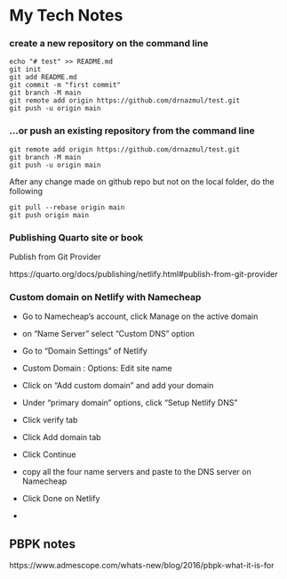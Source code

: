 # My Tech Notes

### create a new repository on the command line

    echo "# test" >> README.md
    git init
    git add README.md
    git commit -m "first commit"
    git branch -M main
    git remote add origin https://github.com/drnazmul/test.git
    git push -u origin main

### ...or push an existing repository from the command line

    git remote add origin https://github.com/drnazmul/test.git
    git branch -M main
    git push -u origin main

After any change made on github repo but not on the local folder, do the following

    git pull --rebase origin main
    git push origin main

### Publishing Quarto site or book

Publish from Git Provider

https://quarto.org/docs/publishing/netlify.html#publish-from-git-provider

### Custom domain on Netlify with Namecheap

-   Go to Namecheap's account, click Manage on the active domain

-   on "Name Server" select "Custom DNS" option

-   Go to "Domain Settings" of Netlify

-   Custom Domain : Options: Edit site name

-   Click on "Add custom domain" and add your domain

-   Under "primary domain" options, click "Setup Netlify DNS"

-   Click verify tab

-   Click Add domain tab

-   Click Continue

-   copy all the four name servers and paste to the DNS server on Namecheap

-   Click Done on Netlify

-   

## PBPK notes

https://www.admescope.com/whats-new/blog/2016/pbpk-what-it-is-for

